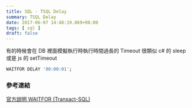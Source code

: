 ```yaml
---
title: SQL - TSQL Delay
summary: TSQL Delay
date: 2017-06-07 14:48:19.869+08:00
tags: [ sql ]
draft: false
---
```


有的時候會在 DB 裡面模擬執行時執行時間過長的 Timeout
很類似 c# 的 sleep 或是 js 的 setTimeout

```sql
WAITFOR DELAY '00:00:01';   
```

### 參考連結

[官方說明 WAITFOR (Transact-SQL)](https://msdn.microsoft.com/zh-tw/library/ms187331.aspx)